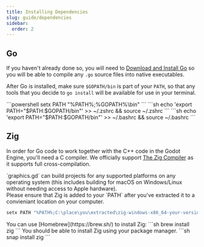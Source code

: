 ```yaml
---
title: Installing Dependencies
slug: guide/dependencies
sidebar:
  order: 2
---
```


## Go

If you haven't already done so, you will need to [Download and Install Go](https://go.dev/dl/) so you will be able to compile any `.go` source files into native executables.

After Go is installed, make sure `$GOPATH/bin` is part of your `PATH`, so that any tools that you decide to `go install` will be available for use in your terminal.

<Tabs>
<TabItem label="Windows">
```powershell
setx PATH "%PATH%;%GOPATH%\bin"
```
</TabItem>
<TabItem label="macOS">
```sh
echo 'export PATH="$PATH:$GOPATH/bin"' >> ~/.zshrc && source ~/.zshrc
```
</TabItem>
<TabItem label="Linux">
```sh
echo 'export PATH="$PATH:$GOPATH/bin"' >> ~/.bashrc && source ~/.bashrc
```
</TabItem>
</Tabs>

## Zig
In order for Go code to work together with the C++ code in the Godot Engine, you'll need a C compiler. We officially
support [The Zig Compiler](https://ziglang.org/download/) as it supports full cross-compilation.

<Aside> `graphics.gd` can build projects for any supported platforms on any operating system (this includes building for macOS on Windows/Linux without needing access to Apple hardware).</Aside>

<Tabs>
<TabItem label="Windows">
Please ensure that Zig is added to your `PATH` after you've extracted it to a convieniant location on your computer.

```powershell
setx PATH "%PATH%;C:\place\you\extracted\zig-windows-x86_64-your-version"
```
</TabItem>
<TabItem label="macOS">
You can use [Homebrew](https://brew.sh/) to install Zig:
```sh
brew install zig
```
</TabItem>
<TabItem label="Linux">
You should be able to install Zig using your package manager.
```sh
snap install zig
```
</TabItem>
</Tabs>
